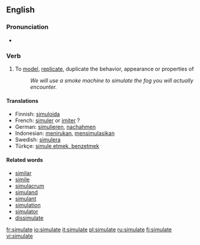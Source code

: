 ==English==

===Pronunciation===
* {{IPA|/sɪmjʉːleɪt/}}

===Verb===
{{en-verb|simulat|ing}}

# To [[model]], [[replicate]], duplicate the behavior, appearance or properties of
#: ''We will use a smoke machine to simulate the fog you will actually encounter.''

====Translations====
{{top}}
* Finnish: [[simuloida]]
* French: [[simuler]] or [[imiter]] ?
* German: [[simulieren]], [[nachahmen]]
* Indonesian: [[tiru|menirukan]], [[simulasi|mensimulasikan]]
* Swedish: [[simulera]]
* Türkçe: [[simule etmek, benzetmek]]
{{bottom}}

====Related words====
*[[similar]]
*[[simile]]
*[[simulacrum]]
*[[simuland]]
*[[simulant]]
*[[simulation]]
*[[simulator]]
*[[dissimulate]]

[[fr:simulate]]
[[io:simulate]]
[[it:simulate]]
[[pl:simulate]]
[[ru:simulate]]
[[fi:simulate]]
[[vi:simulate]]